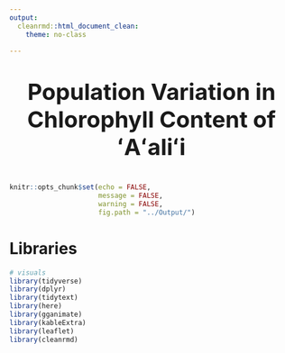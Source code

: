 ```yaml
---
output: 
  cleanrmd::html_document_clean:
    theme: no-class
    
---
```


::: {style="text-align: center; font-size: 40px; font-weight: bold"}
Population Variation in Chlorophyll Content of ʻAʻaliʻi
:::

```r
knitr::opts_chunk$set(echo = FALSE, 
                      message = FALSE, 
                      warning = FALSE, 
                      fig.path = "../Output/")
```

# Libraries  

```r

# visuals
library(tidyverse)
library(dplyr)
library(tidytext)
library(here)
library(gganimate)
library(kableExtra)
library(leaflet)
library(cleanrmd)
```
